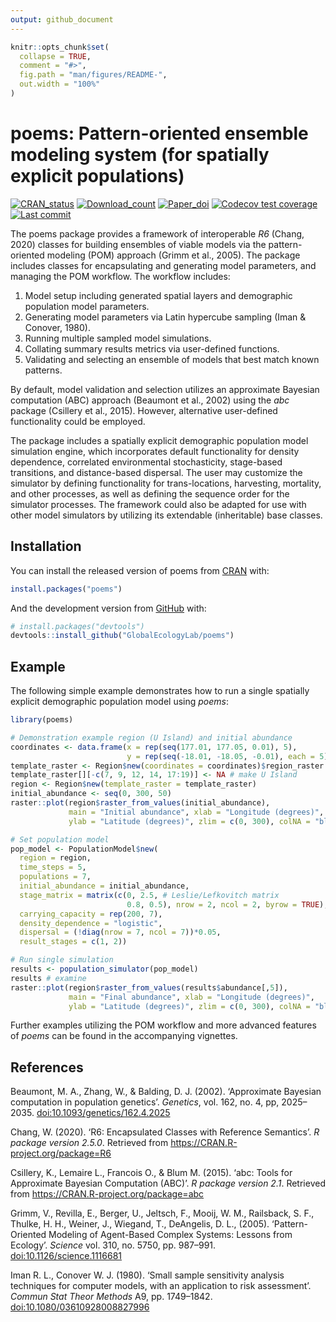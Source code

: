 ```yaml
---
output: github_document
---
```


<!-- README.md is generated from README.Rmd. Please edit that file -->

```r
knitr::opts_chunk$set(
  collapse = TRUE,
  comment = "#>",
  fig.path = "man/figures/README-",
  out.width = "100%"
)
```

# poems: Pattern-oriented ensemble modeling system (for spatially explicit populations)

<!-- badges: start -->
[![CRAN_status](https://www.r-pkg.org/badges/version/poems)](https://CRAN.R-project.org/package=poems)
[![Download_count](https://cranlogs.r-pkg.org/badges/grand-total/poems)](https://CRAN.R-project.org/package=poems)
[![Paper_doi](https://img.shields.io/badge/doi-10.1111/2041--210X.13720-orange.svg)](https://doi.org/10.1111/2041-210X.13720)
[![Codecov test coverage](https://codecov.io/gh/GlobalEcologyLab/poems/branch/main/graph/badge.svg)](https://app.codecov.io/gh/GlobalEcologyLab/poems?branch=main)
[![Last commit](https://img.shields.io/github/last-commit/GlobalEcologyLab/poems.svg)](https://github.com/GlobalEcologyLab/poems/commits/main)
<!-- badges: end -->

The poems package provides a framework of interoperable *R6* (Chang, 2020) classes
for building ensembles of viable models via the pattern-oriented modeling (POM)
approach (Grimm et al., 2005). The package includes classes for encapsulating and 
generating model parameters, and managing the POM workflow. The workflow includes:

1. Model setup including generated spatial layers and demographic population 
   model parameters.
1. Generating model parameters via Latin hypercube sampling (Iman & Conover, 1980).
1. Running multiple sampled model simulations.
1. Collating summary results metrics via user-defined functions.
1. Validating and selecting an ensemble of models that best match known patterns.

By default, model validation and selection utilizes an approximate Bayesian computation 
(ABC) approach (Beaumont et al., 2002) using the *abc* package (Csillery et al., 2015). 
However, alternative user-defined functionality could be employed. 

The package includes a spatially explicit demographic population model simulation
engine, which incorporates default functionality for density dependence, correlated 
environmental stochasticity, stage-based transitions, and distance-based dispersal. 
The user may customize the simulator by defining functionality for trans-locations, 
harvesting, mortality, and other processes, as well as defining the sequence order 
for the simulator processes. The framework could also be adapted for use with other 
model simulators by utilizing its extendable (inheritable) base classes.

## Installation

You can install the released version of poems from [CRAN](https://CRAN.R-project.org) with:

``` r
install.packages("poems")
```

And the development version from [GitHub](https://github.com/) with:

``` r
# install.packages("devtools")
devtools::install_github("GlobalEcologyLab/poems")
```
## Example

The following simple example demonstrates how to run a single spatially explicit 
demographic population model using *poems*:

```r
library(poems)

# Demonstration example region (U Island) and initial abundance
coordinates <- data.frame(x = rep(seq(177.01, 177.05, 0.01), 5),
                          y = rep(seq(-18.01, -18.05, -0.01), each = 5))
template_raster <- Region$new(coordinates = coordinates)$region_raster # full extent
template_raster[][-c(7, 9, 12, 14, 17:19)] <- NA # make U Island
region <- Region$new(template_raster = template_raster)
initial_abundance <- seq(0, 300, 50)
raster::plot(region$raster_from_values(initial_abundance), 
             main = "Initial abundance", xlab = "Longitude (degrees)", 
             ylab = "Latitude (degrees)", zlim = c(0, 300), colNA = "blue")

# Set population model
pop_model <- PopulationModel$new(
  region = region,
  time_steps = 5,
  populations = 7,
  initial_abundance = initial_abundance,
  stage_matrix = matrix(c(0, 2.5, # Leslie/Lefkovitch matrix
                          0.8, 0.5), nrow = 2, ncol = 2, byrow = TRUE),
  carrying_capacity = rep(200, 7),
  density_dependence = "logistic",
  dispersal = (!diag(nrow = 7, ncol = 7))*0.05,
  result_stages = c(1, 2))

# Run single simulation
results <- population_simulator(pop_model)
results # examine
raster::plot(region$raster_from_values(results$abundance[,5]),
             main = "Final abundance", xlab = "Longitude (degrees)", 
             ylab = "Latitude (degrees)", zlim = c(0, 300), colNA = "blue")
```

Further examples utilizing the POM workflow and more advanced features of *poems*
can be found in the accompanying vignettes.

## References

Beaumont, M. A., Zhang, W., & Balding, D. J. (2002). 'Approximate Bayesian computation
in population genetics'. *Genetics*, vol. 162, no. 4, pp, 2025–2035.
<doi:10.1093/genetics/162.4.2025>

Chang, W. (2020). 'R6: Encapsulated Classes with Reference Semantics'. *R package version 2.5.0*. 
Retrieved from  <https://CRAN.R-project.org/package=R6>

Csillery, K., Lemaire L., Francois O., & Blum M. (2015). 'abc: Tools for Approximate 
Bayesian Computation (ABC)'. *R package version 2.1*. Retrieved from 
<https://CRAN.R-project.org/package=abc>

Grimm, V., Revilla, E., Berger, U., Jeltsch, F., Mooij, W. M., Railsback, S. F.,
Thulke, H. H., Weiner, J., Wiegand, T., DeAngelis, D. L., (2005). 'Pattern-Oriented
Modeling of Agent-Based Complex Systems: Lessons from Ecology'. *Science*
vol. 310, no. 5750, pp. 987–991. <doi:10.1126/science.1116681>

Iman R. L., Conover W. J. (1980). 'Small sample sensitivity analysis techniques for computer 
models, with an application to risk assessment'. *Commun Stat Theor Methods* A9, pp. 1749–1842.
<doi:10.1080/03610928008827996>

